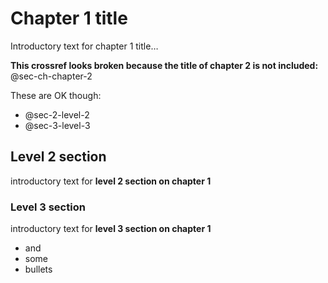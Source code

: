 # Chapter 1 title {#sec-ch-chapter-1}

Introductory text for chapter 1 title...

**This crossref looks broken because the title of chapter 2 is not included:** @sec-ch-chapter-2 

These are OK though:

- @sec-2-level-2
- @sec-3-level-3 


## Level 2 section {#sec-2-level-2}

introductory text for **level 2 section on chapter 1**

### Level 3 section {#sec-3-level-3}

introductory text for **level 3 section on chapter 1**

- and
- some
- bullets
